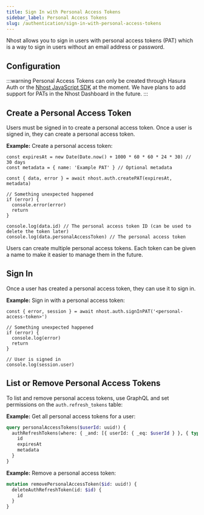 ```yaml
---
title: Sign In with Personal Access Tokens
sidebar_label: Personal Access Tokens
slug: /authentication/sign-in-with-personal-access-tokens
---
```


Nhost allows you to sign in users with personal access tokens (PAT) which is a way to sign in users without an email address or password.

## Configuration

:::warning
Personal Access Tokens can only be created through Hasura Auth or the [Nhost JavaScript SDK](/reference/javascript) at the moment. We have plans to add support for PATs in the Nhost Dashboard in the future.
:::

## Create a Personal Access Token

Users must be signed in to create a personal access token. Once a user is signed in, they can create a personal access token.

**Example:** Create a personal access token:

```tsx
const expiresAt = new Date(Date.now() + 1000 * 60 * 60 * 24 * 30) // 30 days
const metadata = { name: 'Example PAT' } // Optional metadata

const { data, error } = await nhost.auth.createPAT(expiresAt, metadata)

// Something unexpected happened
if (error) {
  console.error(error)
  return
}

console.log(data.id) // The personal access token ID (can be used to delete the token later)
console.log(data.personalAccessToken) // The personal access token
```

Users can create multiple personal access tokens. Each token can be given a name to make it easier to manage them in the future.

## Sign In

Once a user has created a personal access token, they can use it to sign in.

**Example:** Sign in with a personal access token:

```tsx
const { error, session } = await nhost.auth.signInPAT('<personal-access-token>')

// Something unexpected happened
if (error) {
  console.log(error)
  return
}

// User is signed in
console.log(session.user)
```

## List or Remove Personal Access Tokens

To list and remove personal access tokens, use GraphQL and set permissions on the `auth.refresh_tokens` table:

**Example:** Get all personal access tokens for a user:

```graphql
query personalAccessTokens($userId: uuid!) {
  authRefreshTokens(where: { _and: [{ userId: { _eq: $userId } }, { type: { _eq: pat } }] }) {
    id
    expiresAt
    metadata
  }
}
```

**Example:** Remove a personal access token:

```graphql
mutation removePersonalAccessToken($id: uuid!) {
  deleteAuthRefreshToken(id: $id) {
    id
  }
}
```
